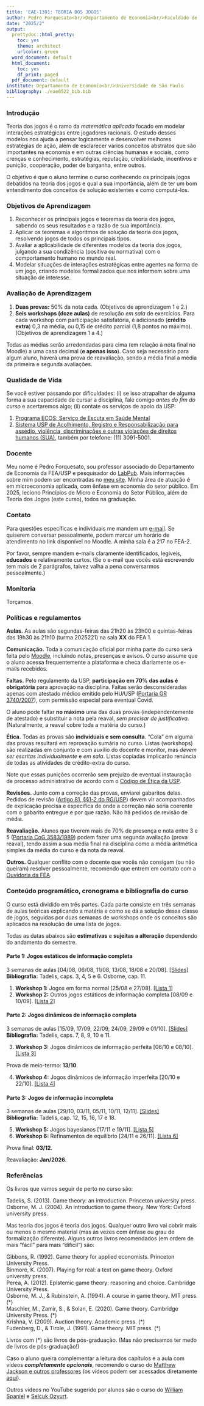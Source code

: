 ```yaml
---
title: 'EAE-1301: TEORIA DOS JOGOS'
author: Pedro Forquesato<br/>Departamento de Economia<br/>Faculdade de Economia, Administração, Contabilidade e Atuária<br/>Universidade de São Paulo
date: "2025/2"
output:
  prettydoc::html_pretty:
    toc: yes
    theme: architect
    urlcolor: green
  word_document: default
  html_document:
    toc: yes
    df_print: paged
  pdf_document: default
institute: Departamento de Economia<br/>Universidade de São Paulo
bibliography: ./eae0522_bib.bib
---
```


### Introdução

Teoria dos jogos é o ramo da *matemática aplicada* focado em modelar interações estratégicas entre jogadores racionais. O estudo desses modelos nos ajuda a pensar logicamente e desenvolver melhores estratégias de ação, além de esclarecer vários conceitos abstratos que são importantes na economia e em outras ciências humanas e sociais, como crenças e conhecimento, estratégias, reputação, credibilidade, incentivos e punição, cooperação, poder de barganha, entre outros.

O objetivo é que o aluno termine o curso conhecendo os principais jogos debatidos na teoria dos jogos e qual a sua importância, além de ter um bom entendimento dos conceitos de solução existentes e como computá-los.


### Objetivos de Aprendizagem

1. Reconhecer os principais jogos e teoremas da teoria dos jogos, sabendo os seus resultados e a razão de sua importância.
2. Aplicar os teoremas e algoritmos de solução da teoria dos jogos, resolvendo jogos de todos os principais tipos.
3. Avaliar a aplicabilidade de diferentes modelos da teoria dos jogos, julgando a sua condizência (positiva ou normativa) com o comportamento humano no mundo real.
4. Modelar situações de interações estratégicas entre agentes na forma de um jogo, criando modelos formalizados que nos informem sobre uma situação de interesse.

### Avaliação de Aprendizagem

1. **Duas provas:** 50% da nota cada. (Objetivos de aprendizagem 1 e 2.)
2. **Seis workshops (doze aulas)** de resolução *em sala* de exercícios. Para cada workshop com participação satisfatória, é adicionado (**crédito extra**) 0,3 na média, ou 0,15 de crédito parcial (1,8 pontos no máximo). (Objetivos de aprendizagem 1 a 4.)

<!--Caso o aluno participe satisfatoriamente de **todos** os workshops, a sua média pode ser escolhida por ele mesmo  por meio de uma autoavaliação (dado, evidentemente, a concordância do docente), *não sendo então necessária a realização das provas*. 

3. **Autoavaliação:** caso o aluno escolha (e possa escolher) esse método de avaliação, deve entregar um "portfolio" no fim do semestre de 1-3 páginas descrevendo o seu progresso, realizações e fazendo uma autoavaliação culminando na sua nota para o curso. Essa nota de autoavaliação será baseada em: (i) quantidade e dificuldade dos exercícios resolvidos nos workshops; (ii) participação em aula e nos workshops (por exemplo, ajudando os colegas); (iii) autoavaliação de seu progresso, conhecimento e dedicação na disciplina e em teoria dos jogos em geral. -->

Todas as médias serão arredondadas para cima (em relação à nota final no Moodle) a uma casa decimal (**e apenas isso**). Caso seja necessário para algum aluno, haverá uma prova de reavaliação, sendo a média final a média da primeira e segunda avaliações.

### Qualidade de Vida

Se você estiver passando por dificuldades: (i) se isso atrapalhar de alguma forma a sua capacidade de cursar a disciplina, fale comigo *antes do fim do curso* e acertaremos algo; (ii) contate os serviços de apoio da USP:

1. [Programa ECOS: Serviço de Escuta em Saúde Mental](https://prip.usp.br/programa-ecos/)
2. [Sistema USP de Acolhimento, Registro e Responsabilização para assédio, violência, discriminações e outras violações de direitos humanos (SUA)](https://prip.usp.br/institucional/sistema-usp-de-acolhimento-sua/), também por telefone: (11) 3091-5001.

### Docente

Meu nome é Pedro Forquesato, sou professor associado do Departamento de Economia da FEA/USP e pesquisador do [LabPub](https://labpub.fea.usp.br/). Mais informações sobre mim podem ser encontradas no [meu site](https://www.pedroforquesato.com). Minha área de atuação é em microeconomia aplicada, com ênfase em economia do setor público. Em 2025, leciono Princípios de Micro e Economia do Setor Público, além de Teoria dos Jogos (este curso), todos na graduação.

### Contato

Para questões específicas e individuais me mandem um [e-mail](mailto:pforquesato@usp.br). Se quiserem conversar pessoalmente, podem marcar um horário de atendimento no link disponível no Moodle. A minha sala é a 217 no FEA-2.

Por favor, sempre mandem e-mails claramente identificados, legíveis, **educados** e relativamente curtos. (Se o e-mail que vocês está escrevendo tem mais de 2 parágrafos, talvez valha a pena conversarmos pessoalmente.)

### Monitoria

Torçamos.

### Políticas e regulamentos

**Aulas.** As aulas são segundas-feiras das 21h20 às 23h00 e quintas-feiras das 19h30 às 21h10 (turma 2025221) na sala **XX** do FEA 1.

**Comunicação.** Toda a comunicação oficial por minha parte do curso será feita pelo [Moodle](https://edisciplinas.usp.br), incluindo notas, presenças e avisos. O curso assume que o aluno acessa frequentemente a plataforma e checa diariamente os e-mails recebidos.

**Faltas.** Pelo regulamento da USP, **participação em 70% das aulas é obrigatória** para aprovação na disciplina. Faltas serão desconsideradas apenas com atestado médico emitido pelo HU/USP ([Portaria GR 3740/2007](http://leginf.usp.br/?portaria=portaria-gr-no-3740-de-29-de-marco-de-2007)), com permissão especial para eventual Covid. 

O aluno pode faltar **no máximo** uma das duas provas (independentemente de atestado) e substituir a nota pela reaval, *sem precisar de justificativa*. (Naturalmente, a reaval cobre toda a matéria do curso.)

**Ética.** Todas as provas são **individuais e sem consulta**. "Cola" em alguma das provas resultará em reprovação sumária no curso. Listas (workshops) são realizadas em conjunto e com auxílio do docente e monitor, mas *devem ser escritas individualmente* e *em sala*. Listas copiadas implicarão renúncia de todas as atividades de crédito-extra do curso.

Note que essas punições ocorrerão sem prejuízo de eventual instauração de processo administrativo de acordo com o [Código de Ética da USP](http://leginf.usp.br/?resolucao=resolucao-no-4871-de-22-de-outubro-de-2001-3).

**Revisões.** Junto com a correção das provas, enviarei gabaritos delas. Pedidos de revisão ([Artigo 81, §§1-2 do RG/USP](https://leginf.usp.br/?resolucao=consolidada-resolucao-no-3745-de-19-de-outubro-de-1990#t5)) devem vir acompanhados de explicação precisa e especifica de onde a correção não seria coerente com o gabarito entregue e por que razão. Não há pedidos de revisão de média. 

**Reavaliação.** Alunos que tiverem mais de 70% de presença e nota entre 3 e 5 ([Portaria CoG 3583/1989](https://leginf.usp.br/?resolucao=resolucao-cog-no-3583-de-29-de-setembro-de1989)) podem fazer uma segunda avaliação (prova reaval), tendo assim a sua média final na disciplina como a média aritmética simples da média do curso e da nota da reaval.

**Outros.** Qualquer conflito com o docente que vocês não consigam (ou não queiram) resolver pessoalmente, recomendo que entrem em contato com a [Ouvidoria da FEA](https://www.fea.usp.br/fea/ouvidoria).

### Conteúdo programático, cronograma e bibliografia do curso

O curso está dividido em três partes. Cada parte consiste em três semanas de aulas teóricas explicando a matéria e como se dá a solução dessa classe de jogos, seguidas por duas semanas de workshops onde os conceitos são aplicados na resolução de uma lista de jogos.

Todas as datas abaixos são **estimativas** e **sujeitas a alteração** dependendo do andamento do semestre.

#### Parte 1: Jogos estáticos de informação completa

3 semanas de aulas [04/08, 06/08, 11/08, 13/08, 18/08 e 20/08]. [[Slides]](https://www.pedroforquesato.com/eae1301/eae1301-part-1.html) <br> **Bibliografia:** Tadelis, caps. 3, 4, 5 e 6. Osborne, cap. 11.

1. **Workshop 1:** Jogos em forma normal [25/08 e 27/08]. [[Lista 1]](https://www.pedroforquesato.com/files/eae1301-workshop1-2025.pdf)
2. **Workshop 2:** Outros jogos estáticos de informação completa [08/09 e 10/09]. [[Lista 2]](https://www.pedroforquesato.com/files/eae1301-workshop2-2025.pdf)

#### Parte 2: Jogos dinâmicos de informação completa

3 semanas de aulas [15/09, 17/09, 22/09, 24/09, 29/09 e 01/10]. [[Slides]](https://www.pedroforquesato.com/eae1301/eae1301-part-2.html) <br> **Bibliografia:** Tadelis, caps. 7, 8, 9, 10 e 11.

3. **Workshop 3:** Jogos dinâmicos de informação perfeita [06/10 e 08/10]. [[Lista 3]](https://www.pedroforquesato.com/files/eae1301-workshop3-2025.pdf)

Prova de meio-termo: **13/10**.

4. **Workshop 4:** Jogos dinâmicos de informação imperfeita [20/10 e 22/10]. [[Lista 4]](https://www.pedroforquesato.com/files/eae1301-workshop4-2025.pdf)

#### Parte 3: Jogos de informação incompleta

3 semanas de aulas [29/10, 03/11, 05/11, 10/11, 12/11]. [[Slides]](https://www.pedroforquesato.com/eae1301/eae1301-part-3.html) <br> **Bibliografia:** Tadelis, cap. 12, 15, 16, 17 e 18.

5. **Workshop 5:** Jogos bayesianos [17/11 e 19/11]. [[Lista 5]](https://www.pedroforquesato.com/files/eae1301-workshop5-2025.pdf)
6. **Workshop 6:** Refinamentos de equilíbrio [24/11 e 26/11]. [[Lista 6]](https://www.pedroforquesato.com/files/eae1301-workshop6-2025.pdf)

Prova final: **03/12**.

Reavaliação: **Jan/2026**.

### Referências

Os livros que vamos seguir de perto no curso são:

Tadelis, S. (2013). Game theory: an introduction. Princeton university press. <br>
Osborne, M. J. (2004). An introduction to game theory. New York: Oxford university press.

Mas teoria dos jogos é teoria dos jogos. Qualquer outro livro vai cobrir mais ou menos o mesmo material (mas às vezes com ênfase ou grau de formalização diferente). Alguns outros livros recomendados (em ordem de mais "fácil" para mais "difícil") são:

Gibbons, R. (1992). Game theory for applied economists. Princeton University Press. <br>
Binmore, K. (2007). Playing for real: a text on game theory. Oxford university press.<br>
Perea, A. (2012). Epistemic game theory: reasoning and choice. Cambridge University Press.<br>
Osborne, M. J., & Rubinstein, A. (1994). A course in game theory. MIT press. (\*) <br>
Maschler, M., Zamir, S., & Solan, E. (2020). Game theory. Cambridge University Press. (\*) <br>
Krishna, V. (2009). Auction theory. Academic press. (\*) <br>
Fudenberg, D., & Tirole, J. (1991). Game theory. MIT press. (\*)

Livros com (\*) são livros de pós-graduação. (Mas não precisamos ter medo de livros de pós-graduação!)

Caso o aluno queira complementar a leitura dos capítulos e a aula com vídeos ***completamente opcionais***, recomendo o curso do [Matthew Jackson e outros professores](https://www.game-theory-class.org/) (os vídeos podem ser acessados diretamente [aqui](https://www.youtube.com/@gametheoryonline)).

Outros vídeos no YouTube sugerido por alunos são o curso do [William Spaniel](https://www.youtube.com/playlist?list=PLKI1h_nAkaQoDzI4xDIXzx6U2ergFmedo) e [Selcuk Ozyurt](https://www.youtube.com/@selcukozyurt).


